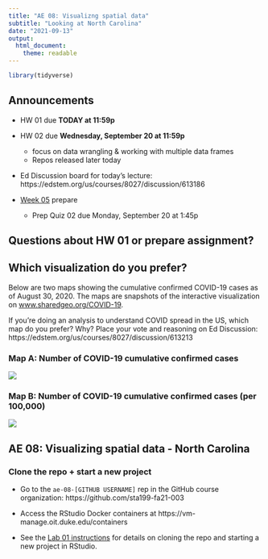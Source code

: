 ```yaml
---
title: "AE 08: Visualizng spatial data"
subtitle: "Looking at North Carolina"
date: "2021-09-13"
output: 
  html_document:
    theme: readable
---
```


```r
library(tidyverse)
```

## Announcements

- HW 01 due **TODAY at 11:59p**

- HW 02 due **Wednesday, September 20 at 11:59p**
  - focus on data wrangling & working with multiple data frames
  - Repos released later today

- Ed Discussion board for today's lecture: https://edstem.org/us/courses/8027/discussion/613186

- [Week 05](https://sta199-fa21-003.netlify.app/prepare/week-05.html) prepare
  - Prep Quiz 02 due Monday, September 20 at 1:45p

## Questions about HW 01 or prepare assignment? 


## Which visualization do you prefer? 

Below are two maps showing the cumulative confirmed COVID-19 cases as of August 30, 2020. The maps are snapshots of the interactive visualization on [www.sharedgeo.org/COVID-19](https://www.sharedgeo.org/COVID-19/).

If you're doing an analysis to understand COVID spread in the US, which map do you prefer? Why? Place your vote and reasoning on Ed Discussion: https://edstem.org/us/courses/8027/discussion/613213



### Map A: Number of COVID-19 cumulative confirmed cases

![](img/covid-map-2.png)

### Map B: Number of COVID-19 cumulative confirmed cases (per 100,000)

![](img/covid-map-1.png)


## AE 08: Visualizing spatial data - North Carolina

### Clone the repo + start a new project

- Go to the `ae-08-[GITHUB USERNAME]` rep in the GitHub course organization:  https://github.com/sta199-fa21-003

- Access the RStudio Docker containers at https://vm-manage.oit.duke.edu/containers

- See the [Lab 01 instructions](https://sta199-fa21-003.netlify.app/labs/lab-01-hello-r.html) for details on cloning the repo and starting a new project in RStudio. 


